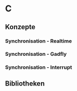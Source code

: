 # C

## Konzepte

### Synchronisation - Realtime

### Synchronisation - Gadfly

### Synchronisation - Interrupt



## Bibliotheken

